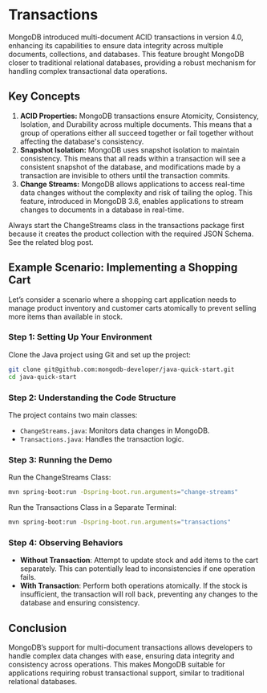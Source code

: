 # Transactions

MongoDB introduced multi-document ACID transactions in version 4.0, enhancing its capabilities to ensure data 
integrity across multiple documents, collections, and databases. This feature brought MongoDB closer to traditional 
relational databases, providing a robust mechanism for handling complex transactional data operations.  

## Key Concepts
1. **ACID Properties:** MongoDB transactions ensure Atomicity, Consistency, Isolation, and Durability across multiple documents. 
This means that a group of operations either all succeed together or fail together without affecting the database's consistency.
2. **Snapshot Isolation:** MongoDB uses snapshot isolation to maintain consistency. This means that all reads within a transaction 
will see a consistent snapshot of the database, and modifications made by a transaction are invisible to others until the transaction commits.
3. **Change Streams:** MongoDB allows applications to access real-time data changes without the complexity and risk of tailing the oplog. 
This feature, introduced in MongoDB 3.6, enables applications to stream changes to documents in a database in real-time.  

Always start the ChangeStreams class in the transactions package first because it creates the product collection with the required JSON Schema. See the related blog post.

## Example Scenario: Implementing a Shopping Cart
Let’s consider a scenario where a shopping cart application needs to manage product inventory and customer carts atomically to prevent selling more items than available in stock.

### Step 1: Setting Up Your Environment
Clone the Java project using Git and set up the project:

```bash
git clone git@github.com:mongodb-developer/java-quick-start.git
cd java-quick-start
```

### Step 2: Understanding the Code Structure
The project contains two main classes:

- `ChangeStreams.java`: Monitors data changes in MongoDB.
- `Transactions.java`: Handles the transaction logic.

### Step 3: Running the Demo
Run the ChangeStreams Class:
```bash
mvn spring-boot:run -Dspring-boot.run.arguments="change-streams"
```

Run the Transactions Class in a Separate Terminal:

```bash
mvn spring-boot:run -Dspring-boot.run.arguments="transactions"
```

### Step 4: Observing Behaviors
- **Without Transaction**: Attempt to update stock and add items to the cart separately. This can potentially 
lead to inconsistencies if one operation fails.
- **With Transaction**: Perform both operations atomically. If the stock is insufficient, the transaction 
will roll back, preventing any changes to the database and ensuring consistency.

## Conclusion
MongoDB’s support for multi-document transactions allows developers to handle complex data changes with ease, ensuring data integrity and consistency across operations. This makes MongoDB suitable for applications requiring robust transactional support, similar to traditional relational databases.
